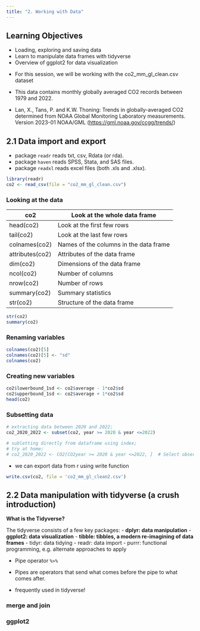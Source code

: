 ```yaml
---
title: "2. Working with Data"
---
```


::: callout-tip
## Learning Objectives
-  Loading, exploring and saving data
-  Learn to manipulate data frames with tidyverse
-  Overview of ggplot2 for data visualization
:::

-  For this session, we will be working with the co2_mm_gl_clean.csv dataset

-  This data contains monthly globally averaged CO2 records between 1979 and 2022.

-  Lan, X., Tans, P. and K.W. Thoning: Trends in globally-averaged CO2 determined from NOAA Global Monitoring Laboratory measurements. Version 2023-01 NOAA/GML (<https://gml.noaa.gov/ccgg/trends/>)

## 2.1 Data import and export

-  package `readr`	reads txt, csv, Rdata (or rda). 
-  package `haven` reads SPSS, Stata, and SAS files.
-  package `readxl` reads excel files (both .xls and .xlsx).

```r
library(readr)
co2 <- read_csv(file = "co2_mm_gl_clean.csv")
```

###  Looking at the data

| co2             | Look at the whole data frame           |
|-----------------|----------------------------------------|
| head(co2)       | Look at the first few rows             |
| tail(co2)       | Look at the last few rows              |
| colnames(co2)   | Names of the columns in the data frame |
| attributes(co2) | Attributes of the data frame           |
| dim(co2)        | Dimensions of the data frame           |
| ncol(co2)       | Number of columns                      |
| nrow(co2)       | Number of rows                         |
| summary(co2)    | Summary statistics                     |
| str(co2)        | Structure of the data frame            |


```r
str(co2)
summary(co2) 
```

### Renaming variables
```r
colnames(co2)[5]
colnames(co2)[5] <- "sd"
colnames(co2)
```

### Creating new variables
```r
co2$lowerbound_1sd <- co2$average - 1*co2$sd
co2$upperbound_1sd <- co2$average + 1*co2$sd
head(co2)
```
### Subsetting data

```r
# extracting data between 2020 and 2022;
co2_2020_2022 <- subset(co2, year >= 2020 & year <=2022)

# subletting directly from dataframe using index;
# try at home;
# co2_2020_2022 <- CO2[CO2year >= 2020 & year <=2022, ]  # Select observations with year between 2020 and 2022;
```


-  we can export data from r using write function

```r
write.csv(co2, file = 'co2_mm_gl_clean2.csv')
```

## 2.2 Data manipulation with tidyverse (a crush introduction)

::: {.callout-note}
**What is the Tidyverse?**

The tidyverse consists of a few key packages:
  -  **dplyr: data manipulation**
  -  **ggplot2: data visualization**
  -  **tibble: tibbles, a modern re-imagining of data frames**
  -  tidyr: data tidying
  -  readr: data import
  -  purrr: functional programming, e.g. alternate approaches to apply

:::

-  Pipe operator `%>%`

-  Pipes are operators that send what comes before the pipe to what comes after.

-  frequently used in tidyverse!

### merge and join


### ggplot2



